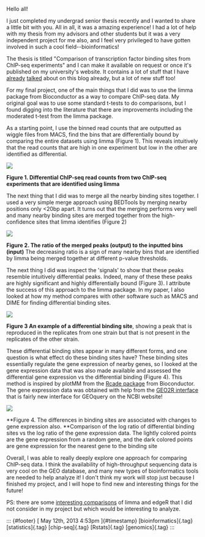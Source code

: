 Hello all!

I just completed my undergrad senior thesis recently and I wanted to
share a little bit with you. All in all, it was a amazing experience! I
had a lot of help with my thesis from my advisors and other students but
it was a very independent project for me also, and I feel very
privileged to have gotten involved in such a cool field--bioinformatics!

The thesis is titled "Comparison of transcription factor binding sites
from ChIP-seq experiments" and I can make it available on request or
once it's published on my university's website. It contains a lot of
stuff that I have
[already](http://searchvoidstar.tumblr.com/post/46138839023/comparison-of-chip-seq-data)
[talked](http://searchvoidstar.tumblr.com/post/44474299692/analysis-of-chip-seq-data)
about on this blog already, but a lot of new stuff too!

For my final project, one of the main things that I did was to use the
limma package from Bioconductor as a way to compare ChIP-seq data. My
original goal was to use some standard t-tests to do comparisons, but I
found digging into the literature that there are improvements including
the moderated t-test from the limma package.

As a starting point, I use the binned read counts that are outputted as
wiggle files from MACS, find the bins that are differentially bound by
comparing the entire datasets using limma (Figure 1). This reveals
intuitively that the read counts that are high in one experiment but low
in the other are identified as differential.

![](https://64.media.tumblr.com/04c09c8fd00e773cb6fcaba1f3dbf21c/fd8ac0b514f0d0be-3a/s540x810/d7f54407189d1460ba3f63a63cacd623a789a1b0.png)

**Figure 1. Differential ChIP-seq read counts from two ChIP-seq
experiments that are identified using limma**

The next thing that I did was to merge all the nearby binding sites
together. I used a very simple merge approach using BEDTools by merging
nearby positions only \<20bp apart. It turns out that the merging
performs very well and many nearby binding sites are merged together
from the high-confidence sites that limma identifies (Figure 2)

![](https://64.media.tumblr.com/64c92c49c15639d366e2026afcf63f27/fd8ac0b514f0d0be-3f/s540x810/182d1f4f0619d8e8caf3ef80a6d8be6a7aa801b5.png)

**Figure 2. The ratio of the merged peaks (output) to the inputted bins
(input)** The decreasing ratio is a sign of many nearby bins that are
identified by limma being merged together at different p-value
thresholds.

The next thing I did was inspect the 'signals' to show that these peaks
resemble intuitively differential peaks. Indeed, many of these these
peaks are highly significant and highly differentially bound (Figure 3).
I attribute the success of this approach to the limma package. In my
paper, I also looked at how my method compares with other software such
as MACS and DIME for finding differential binding sites.

![](https://64.media.tumblr.com/fbb195d0b4e3be71f2f43f4516757f8e/fd8ac0b514f0d0be-bf/s540x810/53bbe7e5cb1a2f2150b53974e77deeb40d8a8949.png)

**Figure 3 An example of a differential binding site**, showing a peak
that is reproduced in the replicates from one strain but that is not
present in the  replicates of the other strain.

These differential binding sites appear in many different forms, and one
question is what effect do these binding sites have? These binding sites
essentially regulate the gene expression of nearby genes, so I looked at
the gene expression data that was also made available and assessed the
differential gene expression vs the differential binding (Figure 4).
This method is inspired by plotMM from the [Rcade
package](http://www.bioconductor.org/packages/2.12/bioc/html/Rcade.html)
from Bioconductor. The gene expression data was obtained with help from
the [GEO2R interface](http://www.ncbi.nlm.nih.gov/geo/geo2r/) that is
fairly new interface for GEOquery on the NCBI website!

![](https://64.media.tumblr.com/f4eb4cb3d0f6f029b4a281ebc9e6dbae/fd8ac0b514f0d0be-0f/s540x810/585ae9f846b904b086266c945763ddbc8faf39a1.png)

**Figure 4. The differences in binding sites are associated with changes
to gene expression also. **Comparison of the log ratio of differential
binding sites vs the log ratio of the gene expression data. The lightly
colored points are the gene expression from a random gene, and the dark
colored points are gene expression for the nearest gene to the binding
site

Overall, I was able to really deeply explore one approach for comparing
ChIP-seq data. I think the availability of high-throughput sequencing
data is very cool on the GEO database, and many new types of
bioinformatics tools are needed to help analyze it! I don't think my
work will stop just because I finished my project, and I will hope to
find new and interesting things for the future!

PS: there are some [interesting
comparisons](http://statsandgenomes.wordpress.com/2011/11/23/bioinformatics-seminar-professor-gordon-smyth-variance-models-for-rna-seq/)
of limma and edgeR that I did not consider in my project but which would
be interesting to analyze.

::: {#footer}
[ May 12th, 2013 4:53pm ]{#timestamp} [bioinformatics]{.tag}
[statistics]{.tag} [chip-seq]{.tag} [Rstats]{.tag} [genomics]{.tag}
:::
